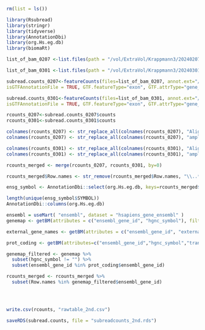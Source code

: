 ```r
rm(list = ls())
```


```r
library(Rsubread)
library(stringr)
library(tidyverse)
library(AnnotationDbi)
library(org.Hs.eg.db)
library(biomaRt) 
```

```r
list_of_bam_0207 <-list.files(path = "/vol/ExtraVol/Krappmann3/20240207/star_out", pattern = ".bam$", full.names = T)

list_of_bam_0301 <-list.files(path = "/vol/ExtraVol/Krappmann3/20240301/star_out", pattern = ".bam$", full.names = T)
```

```r
subread.counts_0207<-featureCounts(files=list_of_bam_0207, annot.ext="/vol/ExtraVol/Krappmann3/GENCODE_Human_Release_45.gtf",
isGTFAnnotationFile = TRUE, GTF.featureType="exon", GTF.attrType="gene_id", useMetaFeatures = TRUE, allowMultiOverlap = FALSE, isPairedEnd = TRUE, requireBothEndsMapped=T, nthreads = 24)

subread.counts_0301<-featureCounts(files=list_of_bam_0301, annot.ext="/vol/ExtraVol/Krappmann3/GENCODE_Human_Release_45.gtf",
isGTFAnnotationFile = TRUE, GTF.featureType="exon", GTF.attrType="gene_id", useMetaFeatures = TRUE, allowMultiOverlap = FALSE, isPairedEnd = TRUE, requireBothEndsMapped=T, nthreads = 24)
```

```r
rcounts_0207<-subread.counts_0207$counts
rcounts_0301<-subread.counts_0301$counts
```

```r
colnames(rcounts_0207) <- str_replace_all(colnames(rcounts_0207), "Aligned.out.bam", "_0207")
colnames(rcounts_0207) <- str_replace_all(colnames(rcounts_0207), "ample_24L0039", "")

colnames(rcounts_0301) <- str_replace_all(colnames(rcounts_0301), "Aligned.out.bam", "_0301")
colnames(rcounts_0301) <- str_replace_all(colnames(rcounts_0301), "ample_24L0039", "")
```

```r
rcounts_merged <- merge(rcounts_0207, rcounts_0301, by=0)
```

```r
rcounts_merged$Row.names <- str_remove(rcounts_merged$Row.names, "\\..*$")
```

```r
ensg_symbol <- AnnotationDbi::select(org.Hs.eg.db, keys=rcounts_merged$Row.names, columns='SYMBOL', keytype='ENSEMBL')

length(unique(ensg_symbol$SYMBOL))
AnnotationDbi::columns(org.Hs.eg.db)
```

```r
ensembl = useMart( "ensembl", dataset = "hsapiens_gene_ensembl" )
genemap <- getBM(attributes = c("ensembl_gene_id", "hgnc_symbol"), filters = "ensembl_gene_id",values = rcounts_merged$Row.names, mart = ensembl)

external_gene_names <- getBM(attributes = c("ensembl_gene_id", "external_gene_name"), filters = "ensembl_gene_id",values = rcounts_merged$Row.names, mart = ensembl)

prot_coding <- getBM(attributes=c("ensembl_gene_id","hgnc_symbol","transcript_biotype"),filters = c("transcript_biotype"), values=list("protein_coding"), mart=ensembl)

genemap_filtered <- genemap %>% 
  subset(hgnc_symbol != "") %>%
  subset(ensembl_gene_id %in% prot_coding$ensembl_gene_id)

rcounts_merged <- rcounts_merged %>% 
  subset(Row.names %in% genemap_filtered$ensembl_gene_id)


  
```



```r
write.csv(rcounts, "rawtable_2nd.csv")
```

```r
saveRDS(subread.counts, file = "subreadcounts_2nd.rds")
```